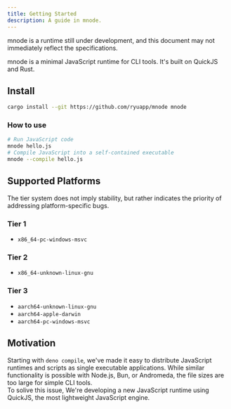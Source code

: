 ```yaml
---
title: Getting Started
description: A guide in mnode.
---
```



<Aside type="caution">
  mnode is a runtime still under development, and this document may not
  immediately reflect the specifications.
</Aside>

mnode is a minimal JavaScript runtime for CLI tools. It's built on QuickJS and Rust.

## Install

```sh
cargo install --git https://github.com/ryuapp/mnode mnode
```

### How to use

```sh
# Run JavaScript code
mnode hello.js
# Compile JavaScript into a self-contained executable
mnode --compile hello.js
```

## Supported Platforms

The tier system does not imply stability, but rather indicates the priority of addressing platform-specific bugs.

### Tier 1

- `x86_64-pc-windows-msvc`

### Tier 2

- `x86_64-unknown-linux-gnu`

### Tier 3

- `aarch64-unknown-linux-gnu`
- `aarch64-apple-darwin`
- `aarch64-pc-windows-msvc`

## Motivation

Starting with `deno compile`, we've made it easy to distribute JavaScript runtimes and scripts as single executable applications. While similar functionality is possible with Node.js, Bun, or Andromeda, the file sizes are too large for simple CLI tools.\
To solive this issue, We're developing a new JavaScript runtime using QuickJS, the most lightweight JavaScript engine.
